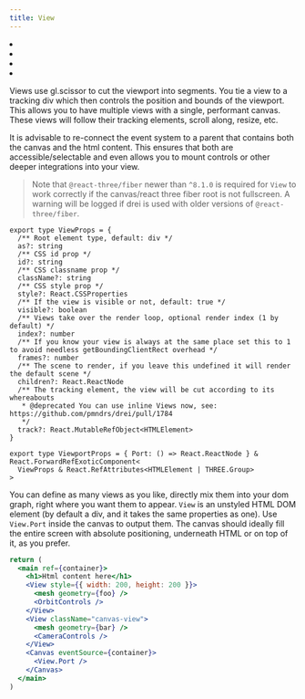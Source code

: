```yaml
---
title: View
---
```


<Grid cols={4}>
  <li>
    <Codesandbox id="v5i9wl" />
  </li>
  <li>
    <Codesandbox id="r9w2ob" />
  </li>
  <li>
    <Codesandbox id="bp6tmc" />
  </li>
  <li>
    <Codesandbox id="1wmlew" />
  </li>
</Grid>

Views use gl.scissor to cut the viewport into segments. You tie a view to a tracking div which then controls the position and bounds of the viewport. This allows you to have multiple views with a single, performant canvas. These views will follow their tracking elements, scroll along, resize, etc.

It is advisable to re-connect the event system to a parent that contains both the canvas and the html content.
This ensures that both are accessible/selectable and even allows you to mount controls or other deeper
integrations into your view.

> Note that `@react-three/fiber` newer than `^8.1.0` is required for `View` to work correctly if the
> canvas/react three fiber root is not fullscreen. A warning will be logged if drei is used with older
> versions of `@react-three/fiber`.

```tsx
export type ViewProps = {
  /** Root element type, default: div */
  as?: string
  /** CSS id prop */
  id?: string
  /** CSS classname prop */
  className?: string
  /** CSS style prop */
  style?: React.CSSProperties
  /** If the view is visible or not, default: true */
  visible?: boolean
  /** Views take over the render loop, optional render index (1 by default) */
  index?: number
  /** If you know your view is always at the same place set this to 1 to avoid needless getBoundingClientRect overhead */
  frames?: number
  /** The scene to render, if you leave this undefined it will render the default scene */
  children?: React.ReactNode
  /** The tracking element, the view will be cut according to its whereabouts
   * @deprecated You can use inline Views now, see: https://github.com/pmndrs/drei/pull/1784
   */
  track?: React.MutableRefObject<HTMLElement>
}

export type ViewportProps = { Port: () => React.ReactNode } & React.ForwardRefExoticComponent<
  ViewProps & React.RefAttributes<HTMLElement | THREE.Group>
>
```

You can define as many views as you like, directly mix them into your dom graph, right where you want them to appear. `View` is an unstyled HTML DOM element (by default a div, and it takes the same properties as one). Use `View.Port` inside the canvas to output them. The canvas should ideally fill the entire screen with absolute positioning, underneath HTML or on top of it, as you prefer.

```jsx
return (
  <main ref={container}>
    <h1>Html content here</h1>
    <View style={{ width: 200, height: 200 }}>
      <mesh geometry={foo} />
      <OrbitControls />
    </View>
    <View className="canvas-view">
      <mesh geometry={bar} />
      <CameraControls />
    </View>
    <Canvas eventSource={container}>
      <View.Port />
    </Canvas>
  </main>
)
```
